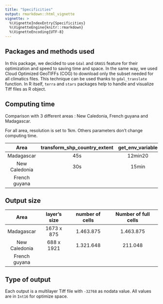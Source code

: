 ```yaml
---
title: "Specificities"
output: rmarkdown::html_vignette
vignette: >
  %\VignetteIndexEntry{Specificities}
  %\VignetteEngine{knitr::rmarkdown}
  %\VignetteEncoding{UTF-8}
---
```


## Packages and methods used

In this package, we decided to use `Gdal` and `GRASS` feature for their optimization and speed to saving time and space. 
In the same way, we used Cloud Optimized GeoTIFFs (COG) to download only the subset needed for all climatics files. This technique can be used thanks to `gdal_translate` function. 
In R itself, `terra` and `stars` packages help to handle and visualize Tiff files as R object.

## Computing time

Comparison with 3 different areas : New Caledonia, French guyana and Madagascar.

For all area, resolution is set to 1km. Others parameters don't change computing time.

| Area          | transform_shp_country_extent | get_env_variable | get_chelsa_current | get_chelsa_futur |
| :-----------: | :--------------------------: | :--------------: | :----------------: | :--------------: |
| Madagascar    | 45s                          | 12min20          |                    |                  |
| New Caledonia | 30s                          | 15min            | 15min              |                  |
| French guyana |                              |                  |                    |                  |

## Output size

| Area          | layer's size | number of cells | Number of full cells |
| :-----------: | :----------: | :-------------: | :------------------: |
| Madagascar    | 1673 x 875   | 1.463.875       | 1.463.875            | 
| New Caledonia | 688 x 1921   | 1.321.648       | 211.048              |
| French guyana |  |  |

## Type of output

Each output is a multilayer Tiff file with `-32768` as nodata value. All values are in `Int16` for optimize space.

